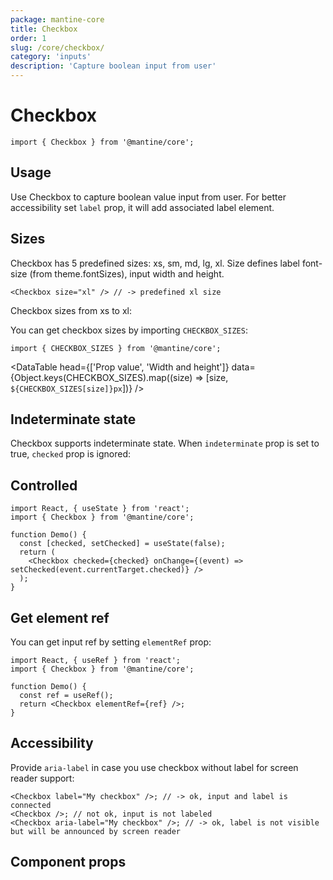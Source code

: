 ```yaml
---
package: mantine-core
title: Checkbox
order: 1
slug: /core/checkbox/
category: 'inputs'
description: 'Capture boolean input from user'
---
```



# Checkbox

<PageHeader
  source="mantine-core/src/Checkbox/Checkbox.tsx"
  docs="core/Checkbox.mdx"
  package="@mantine/core"
/>

```tsx
import { Checkbox } from '@mantine/core';
```

## Usage

Use Checkbox to capture boolean value input from user.
For better accessibility set `label` prop, it will add associated label element.

<CheckboxConfigurator />

## Sizes

Checkbox has 5 predefined sizes: xs, sm, md, lg, xl.
Size defines label font-size (from <GatsbyLink to="/pages/theming/">theme.fontSizes</GatsbyLink>), input width and height.

```tsx
<Checkbox size="xl" /> // -> predefined xl size
```

Checkbox sizes from xs to xl:

<CheckboxSizesDemo />

You can get checkbox sizes by importing `CHECKBOX_SIZES`:

```tsx
import { CHECKBOX_SIZES } from '@mantine/core';
```

<DataTable
  head={['Prop value', 'Width and height']}
  data={Object.keys(CHECKBOX_SIZES).map((size) => [size, `${CHECKBOX_SIZES[size]}px`])}
/>

## Indeterminate state

Checkbox supports indeterminate state. When `indeterminate` prop is set to true,
`checked` prop is ignored:

<CheckboxIndeterminateDemo />

## Controlled

```tsx
import React, { useState } from 'react';
import { Checkbox } from '@mantine/core';

function Demo() {
  const [checked, setChecked] = useState(false);
  return (
    <Checkbox checked={checked} onChange={(event) => setChecked(event.currentTarget.checked)} />
  );
}
```

## Get element ref

You can get input ref by setting `elementRef` prop:

```tsx
import React, { useRef } from 'react';
import { Checkbox } from '@mantine/core';

function Demo() {
  const ref = useRef();
  return <Checkbox elementRef={ref} />;
}
```

## Accessibility

Provide `aria-label` in case you use checkbox without label for screen reader support:

```tsx
<Checkbox label="My checkbox" />; // -> ok, input and label is connected
<Checkbox />; // not ok, input is not labeled
<Checkbox aria-label="My checkbox" />; // -> ok, label is not visible but will be announced by screen reader
```

## Component props

<PropsTable component="Checkbox" />
